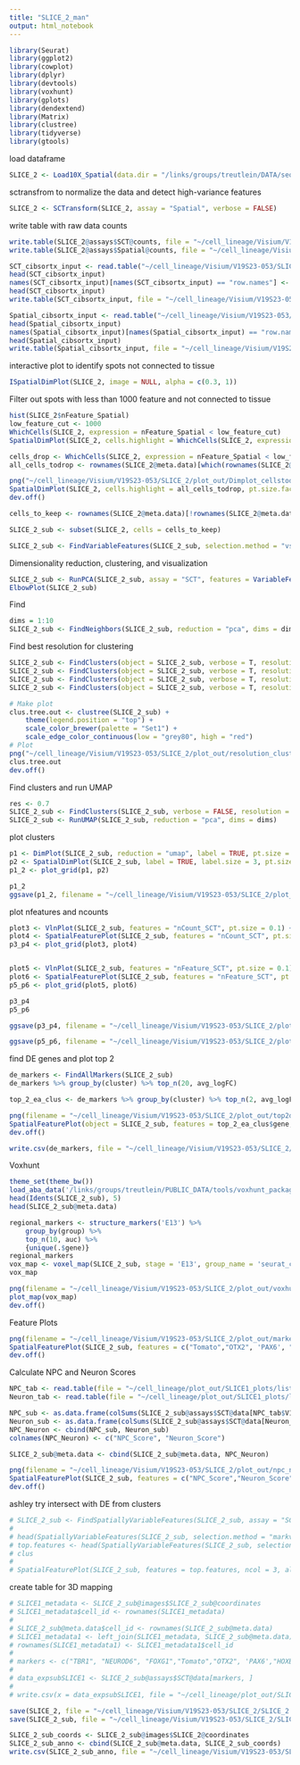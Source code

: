 ```yaml
---
title: "SLICE_2_man"
output: html_notebook
---
```


```r
library(Seurat)
library(ggplot2)
library(cowplot)
library(dplyr)
library(devtools)
library(voxhunt)
library(gplots)
library(dendextend)
library(Matrix)
library(clustree)
library(tidyverse)
library(gtools)
```

load dataframe
```r
SLICE_2 <- Load10X_Spatial(data.dir = "/links/groups/treutlein/DATA/sequencing/20200225_P1168_ASHLEY_10X_VISIUM_Lineage_Tracing_Visium_d15/processed/SLICE_2_manual/SLICE_2/outs", slice = "SLICE_2_man", filter.matrix = TRUE)
```

sctransfrom to normalize the data and detect high-variance features
```r
SLICE_2 <- SCTransform(SLICE_2, assay = "Spatial", verbose = FALSE)
```

write table with raw data counts
```r
write.table(SLICE_2@assays$SCT@counts, file = "~/cell_lineage/Visium/V19S23-053/SLICE_2/data_out/rawdataSLICE2_SCT.txt", quote = FALSE, sep = "\t")
write.table(SLICE_2@assays$Spatial@counts, file = "~/cell_lineage/Visium/V19S23-053/SLICE_2/data_out/rawdataSLICE2_Spatial.txt", quote = FALSE, sep = "\t")

SCT_cibsortx_input <- read.table("~/cell_lineage/Visium/V19S23-053/SLICE_2/data_out/rawdataSLICE2_SCT.txt", row.names = NULL, sep = "\t")
head(SCT_cibsortx_input)
names(SCT_cibsortx_input)[names(SCT_cibsortx_input) == "row.names"] <- "genes"
head(SCT_cibsortx_input)
write.table(SCT_cibsortx_input, file = "~/cell_lineage/Visium/V19S23-053/SLICE_2/data_out/SCT_cibsortx_input_SLICE_2.txt", quote = FALSE, sep = "\t", row.names=F)

Spatial_cibsortx_input <- read.table("~/cell_lineage/Visium/V19S23-053/SLICE_2/data_out/rawdataSLICE2_Spatial.txt", row.names = NULL, sep = "\t")
head(Spatial_cibsortx_input)
names(Spatial_cibsortx_input)[names(Spatial_cibsortx_input) == "row.names"] <- "genes"
head(Spatial_cibsortx_input)
write.table(Spatial_cibsortx_input, file = "~/cell_lineage/Visium/V19S23-053/SLICE_2/data_out/Spatial_cibsortx_input_SLICE_2.txt", quote = FALSE, sep = "\t", row.names=F)
```

interactive  plot to identify spots not connected to tissue
```r
ISpatialDimPlot(SLICE_2, image = NULL, alpha = c(0.3, 1))
```

Filter out spots with less than 1000 feature and not connected to tissue
```r
hist(SLICE_2$nFeature_Spatial)
low_feature_cut <- 1000
WhichCells(SLICE_2, expression = nFeature_Spatial < low_feature_cut)
SpatialDimPlot(SLICE_2, cells.highlight = WhichCells(SLICE_2, expression = nFeature_Spatial < low_feature_cut))

cells_drop <- WhichCells(SLICE_2, expression = nFeature_Spatial < low_feature_cut)
all_cells_todrop <- rownames(SLICE_2@meta.data)[which(rownames(SLICE_2@meta.data) %in% c(cells_drop))] #all spots are touching tissue (this slice is manually tissue annotated upstream in loupe browser)

png("~/cell_lineage/Visium/V19S23-053/SLICE_2/plot_out/Dimplot_cellstodrop.png", width = 10, height = 10, units = "in", res = 300)
SpatialDimPlot(SLICE_2, cells.highlight = all_cells_todrop, pt.size.factor = 2, stroke = .5)
dev.off()

cells_to_keep <- rownames(SLICE_2@meta.data)[!rownames(SLICE_2@meta.data) %in% all_cells_todrop]

SLICE_2_sub <- subset(SLICE_2, cells = cells_to_keep)
```

```r
SLICE_2_sub <- FindVariableFeatures(SLICE_2_sub, selection.method = "vst", nfeatures = 2000)
```

Dimensionality reduction, clustering, and visualization
```r
SLICE_2_sub <- RunPCA(SLICE_2_sub, assay = "SCT", features = VariableFeatures(object = SLICE_2_sub), verbose = FALSE)
ElbowPlot(SLICE_2_sub)
```

Find 
```r
dims = 1:10
SLICE_2_sub <- FindNeighbors(SLICE_2_sub, reduction = "pca", dims = dims)
```

Find best resolution for clustering
```r
SLICE_2_sub <- FindClusters(object = SLICE_2_sub, verbose = T, resolution = 0.1)
SLICE_2_sub <- FindClusters(object = SLICE_2_sub, verbose = T, resolution = 0.3)
SLICE_2_sub <- FindClusters(object = SLICE_2_sub, verbose = T, resolution = 0.5)
SLICE_2_sub <- FindClusters(object = SLICE_2_sub, verbose = T, resolution = 0.7)

# Make plot 
clus.tree.out <- clustree(SLICE_2_sub) +
    theme(legend.position = "top") + 
    scale_color_brewer(palette = "Set1") +
    scale_edge_color_continuous(low = "grey80", high = "red")
# Plot 
png("~/cell_lineage/Visium/V19S23-053/SLICE_2/plot_out/resolution_clustree.png", width = 15, height = 10, units = "in", res = 300)
clus.tree.out
dev.off()
```

Find clusters and run UMAP
```r
res <- 0.7
SLICE_2_sub <- FindClusters(SLICE_2_sub, verbose = FALSE, resolution = res)
SLICE_2_sub <- RunUMAP(SLICE_2_sub, reduction = "pca", dims = dims)
```

plot clusters
```r
p1 <- DimPlot(SLICE_2_sub, reduction = "umap", label = TRUE, pt.size = 2, )
p2 <- SpatialDimPlot(SLICE_2_sub, label = TRUE, label.size = 3, pt.size.factor = 2.5, stroke = 0.5)
p1_2 <- plot_grid(p1, p2)

p1_2
ggsave(p1_2, filename = "~/cell_lineage/Visium/V19S23-053/SLICE_2/plot_out/clusters.png", height = 10, width = 20, units = "in", dpi = 300)
```

plot nfeatures and ncounts
```r
plot3 <- VlnPlot(SLICE_2_sub, features = "nCount_SCT", pt.size = 0.1) + NoLegend()
plot4 <- SpatialFeaturePlot(SLICE_2_sub, features = "nCount_SCT", pt.size.factor = 2.5, stroke = 0.5) + theme(legend.position = "right")
p3_p4 <- plot_grid(plot3, plot4)


plot5 <- VlnPlot(SLICE_2_sub, features = "nFeature_SCT", pt.size = 0.1) + NoLegend()
plot6 <- SpatialFeaturePlot(SLICE_2_sub, features = "nFeature_SCT", pt.size.factor = 2.5, stroke = 0.5) + theme(legend.position = "right")
p5_p6 <- plot_grid(plot5, plot6)

p3_p4
p5_p6

ggsave(p3_p4, filename = "~/cell_lineage/Visium/V19S23-053/SLICE_2/plot_out/nCountSCT.png", height = 10, width = 20, units = "in", dpi = 300)

ggsave(p5_p6, filename = "~/cell_lineage/Visium/V19S23-053/SLICE_2/plot_out/nFeatureSCT.png", height = 10, width = 20, units = "in", dpi = 300)
```

find DE genes and plot top 2
```r
de_markers <- FindAllMarkers(SLICE_2_sub)
de_markers %>% group_by(cluster) %>% top_n(20, avg_logFC)

top_2_ea_clus <- de_markers %>% group_by(cluster) %>% top_n(2, avg_logFC)

png(filename = "~/cell_lineage/Visium/V19S23-053/SLICE_2/plot_out/top2de.png", width = 20, height = 15, units = "in", res = 300)
SpatialFeaturePlot(object = SLICE_2_sub, features = top_2_ea_clus$gene, ncol = 5, pt.size.factor = 2.5, stroke = 0.5, slot = data)
dev.off()

write.csv(de_markers, file = "~/cell_lineage/Visium/V19S23-053/SLICE_2/data_out/de_markers_bycluster.csv")
```

Voxhunt
```r
theme_set(theme_bw())
load_aba_data('/links/groups/treutlein/PUBLIC_DATA/tools/voxhunt_package/')
head(Idents(SLICE_2_sub), 5)
head(SLICE_2_sub@meta.data)

regional_markers <- structure_markers('E13') %>%
    group_by(group) %>%
    top_n(10, auc) %>% 
    {unique(.$gene)}
regional_markers
vox_map <- voxel_map(SLICE_2_sub, stage = 'E13', group_name = 'seurat_clusters', genes_use = regional_markers)
vox_map

png(filename = "~/cell_lineage/Visium/V19S23-053/SLICE_2/plot_out/voxhunt.png", height = 7, width = 7, units = "in", res = 300)
plot_map(vox_map)
dev.off()
```

Feature Plots
```r
png(filename = "~/cell_lineage/Visium/V19S23-053/SLICE_2/plot_out/markergenes.png", width = 20, height = 15, units = "in", res = 300)
SpatialFeaturePlot(SLICE_2_sub, features = c("Tomato","OTX2", 'PAX6', "TBR1", "NEUROD6", "FOXG1", "HOXB2", "HOXB8", "HOXB5", "DCN", "TTR", "PRPH", "NEUROD1", "SOX10", "PMEL", "RSPO2", "RSPO3", "MEIS1"), ncol = 6, pt.size.factor = 2.5, stroke = 0.5)
dev.off()
```

Calculate NPC and Neuron Scores
```r
NPC_tab <- read.table(file = "~/cell_lineage/plot_out/SLICE1_plots/list.NPC_signature.txt")
Neuron_tab <- read.table(file = "~/cell_lineage/plot_out/SLICE1_plots/list.neuron_signature.txt")

NPC_sub <- as.data.frame(colSums(SLICE_2_sub@assays$SCT@data[NPC_tab$V1, ]))
Neuron_sub <- as.data.frame(colSums(SLICE_2_sub@assays$SCT@data[Neuron_tab$V1, ]))
NPC_Neuron <- cbind(NPC_sub, Neuron_sub)
colnames(NPC_Neuron) <- c("NPC_Score", "Neuron_Score")

SLICE_2_sub@meta.data <- cbind(SLICE_2_sub@meta.data, NPC_Neuron)

png(filename = "~/cell_lineage/Visium/V19S23-053/SLICE_2/plot_out/npc_neuronal_scores.png", width = 10, height = 5, units = "in", res = 300)
SpatialFeaturePlot(SLICE_2_sub, features = c("NPC_Score","Neuron_Score"), pt.size.factor = 2.5, stroke = 0.5)
dev.off()
```

ashley try intersect with DE from clusters
```r
# SLICE_2_sub <- FindSpatiallyVariableFeatures(SLICE_2_sub, assay = "SCT", features = VariableFeatures(SLICE_2_sub)[1:2000], selection.method = "markvariogram")
# 
# head(SpatiallyVariableFeatures(SLICE_2_sub, selection.method = "markvariogram"), 50)
# top.features <- head(SpatiallyVariableFeatures(SLICE_2_sub, selection.method = "markvariogram"), )
# clus
# 
# SpatialFeaturePlot(SLICE_2_sub, features = top.features, ncol = 3, alpha = c(0.1, 1))
```

create table for 3D mapping
```r
# SLICE1_metadata <- SLICE_2_sub@images$SLICE_2_sub@coordinates
# SLICE1_metadata$cell_id <- rownames(SLICE1_metadata)
# 
# SLICE_2_sub@meta.data$cell_id <- rownames(SLICE_2_sub@meta.data)
# SLICE1_metadata1 <- left_join(SLICE1_metadata, SLICE_2_sub@meta.data)
# rownames(SLICE1_metadata1) <- SLICE1_metadata1$cell_id
# 
# markers <- c("TBR1", "NEUROD6", "FOXG1","Tomato","OTX2", 'PAX6',"HOXB2", "HOXB8", "HOXB5", "DCN", "TTR", "PRPH", "NEUROD1", "SOX10", "PMEL", "RSPO2", "RSPO3", "MEIS1")
# 
# data_expsubSLICE1 <- SLICE_2_sub@assays$SCT@data[markers, ]
# 
# write.csv(x = data_expsubSLICE1, file = "~/cell_lineage/plot_out/SLICE1_plots/SCT_data_expsubSLICE1.csv")
```

```r
save(SLICE_2, file = "~/cell_lineage/Visium/V19S23-053/SLICE_2/SLICE_2.RData")
save(SLICE_2_sub, file = "~/cell_lineage/Visium/V19S23-053/SLICE_2/SLICE_2_sub.RData")
```

```r
SLICE_2_sub_coords <- SLICE_2_sub@images$SLICE_2@coordinates
SLICE_2_sub_anno <- cbind(SLICE_2_sub@meta.data, SLICE_2_sub_coords)
write.csv(SLICE_2_sub_anno, file = "~/cell_lineage/Visium/V19S23-053/SLICE_2/data_out/SLICE_2_anno_w_coords.csv")
```

